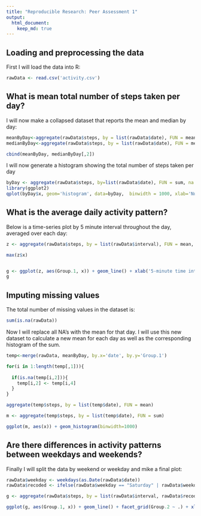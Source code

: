 ```yaml
---
title: "Reproducible Research: Peer Assessment 1"
output: 
  html_document:
    keep_md: true
---
```



## Loading and preprocessing the data

First I will load the data into R:

```r
rawData <- read.csv('activity.csv')
```

## What is mean total number of steps taken per day?

I will now make a collapsed dataset that reports the mean and median by day:

```r
meanByDay<-aggregate(rawData$steps, by = list(rawData$date), FUN = mean, na.rm = T)
medianByDay<-aggregate(rawData$steps, by = list(rawData$date), FUN = median, na.rm = T)

cbind(meanByDay, medianByDay[,2])
```

I will now generate a histogram showing the total number of steps taken per day

```r
byDay <- aggregate(rawData$steps, by=list(rawData$date), FUN = sum, na.rm = T)
library(ggplot2)
qplot(byDay$x, geom='histogram', data=byDay,  binwidth = 1000, xlab='Number of steps')

```

## What is the average daily activity pattern?

Below is a time-series plot by 5 minute interval throughout the day, averaged over each day:

```r
z <- aggregate(rawData$steps, by = list(rawData$interval), FUN = mean, na.rm=T)

max(z$x)


g <- ggplot(z, aes(Group.1, x)) + geom_line() + xlab('5-minute time intervals')
g
```

## Imputing missing values

The total number of missing values in the dataset is:

```r
sum(is.na(rawData))
```

Now I will replace all NA's with the mean for that day.  I will use this new dataset to calculate a new mean for each day as well as the corresponding histogram of the sum. 

```r


temp<-merge(rawData, meanByDay, by.x='date', by.y='Group.1')

for(i in 1:length(temp[,1])){
  
  if(is.na(temp[i,2])){
    temp[i,2] <- temp[i,4]
  }
}

aggregate(temp$steps, by = list(temp$date), FUN = mean)

m <- aggregate(temp$steps, by = list(temp$date), FUN = sum)

ggplot(m, aes(x)) + geom_histogram(binwidth=1000)

```


## Are there differences in activity patterns between weekdays and weekends?


Finally I will split the data by weekend or weekday and mike a final plot:

```r

rawData$weekday <- weekdays(as.Date(rawData$date))
rawData$recoded <- ifelse(rawData$weekday == "Saturday" | rawData$weekday == "Sunday",'Weekend','Weekday')

g <- aggregate(rawData$steps, by = list(rawData$interval, rawData$recoded), FUN = mean, na.rm=T)

ggplot(g, aes(Group.1, x)) + geom_line() + facet_grid(Group.2 ~ .) + xlab('5-minute intervals')
```















